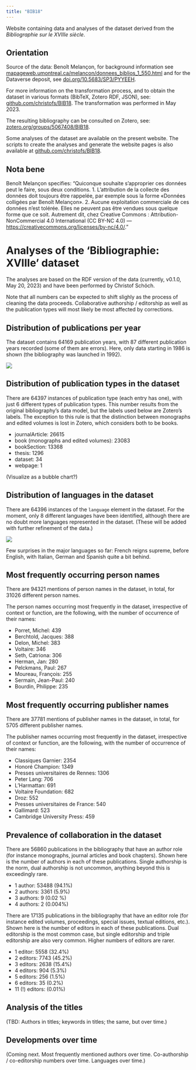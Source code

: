 ```yaml
---
title: "BIB18"
---
```


Website containing data and analyses of the dataset derived from the *Bibliographie sur le XVIIIe siècle*. 

## Orientation 

Source of the data: Benoît Melançon, for background information see [mapageweb.umontreal.ca/melancon/donnees_biblios_1_550.html](http://mapageweb.umontreal.ca/melancon/donnees_biblios_1_550.html) and for the Dataverse deposit, see [doi.org/10.5683/SP3/PYYEEH](https://doi.org/10.5683/SP3/PYYEEH). 

For more information on the transformation process, and to obtain the dataset in various formats (BibTeX, Zotero RDF, JSON), see: [github.com/christofs/BIB18](https://github.com/christofs/BIB18). The transformation was performed in May 2023. 

The resulting bibliography can be consulted on Zotero, see: [zotero.org/groups/5067408/BIB18](https://www.zotero.org/groups/5067408/BIB18).

Some analyses of the dataset are available on the present website. The scripts to create the analyses and generate the website pages is also available at [github.com/christofs/BIB18](https://github.com/christofs/BIB18). 

## Nota bene

Benoît Melançon specifies: "Quiconque souhaite s’approprier ces données peut le faire, sous deux conditions. 1. L’attribution de la collecte des données doit toujours être rappelée, par exemple sous la forme «Données colligées par Benoît Melançon». 2. Aucune exploitation commerciale de ces données n’est tolérée. Elles ne peuvent pas être vendues sous quelque forme que ce soit. Autrement dit, chez Creative Commons : Attribution-NonCommercial 4.0 International (CC BY-NC 4.0) — [https://creativecommons.org/licenses/by-nc/4.0/](https://creativecommons.org/licenses/by-nc/4.0/)."

# Analyses of the 'Bibliographie: XVIIIe' dataset 

The analyses are based on the RDF version of the data (currently, v0.1.0, May 20, 2023) and have been performed by Christof Schöch. 

Note that all numbers can be expected to shift slighly as the process of cleaning the data proceeds. Collaborative authorship / editorship as well as the publication types will most likely be most affected by corrections. 


## Distribution of publications per year 

The dataset contains 64169 publication years, with 87 different publication years recorded (some of them are errors). Here, only data starting in 1986 is shown (the bibliography was launched in 1992). 

![](/analysis/figures/pubyear_counts.png)


## Distribution of publication types in the dataset

There are 64397 instances of publication type (each entry has one), with just 6 different types of publication types. This number results from the original bibliography's data model, but the labels used below are Zotero's labels. The exception to this rule is that the distinction between monographs and edited volumes is lost in Zotero, which considers both to be books.  

- journalArticle: 26615
- book (monographs and edited volumes): 23083
- bookSection: 13368
- thesis: 1296
- dataset: 34
- webpage: 1

(Visualize as a bubble chart?)

## Distribution of languages in the dataset 

There are 64396 instances of the `language` element in the dataset. For the moment, only 8 different languages have been identified, although there are no doubt more languages represented in the dataset. (These will be added with further refinement of the data.) 

![](figures/languages_counts.png)

Few surprises in the major languages so far: French reigns supreme, before English, with Italian, German and Spanish quite a bit behind. 


## Most frequently occurring person names 

There are 94321 mentions of person names in the dataset, in total, for 31026 different person names. 

The person names occurring most frequently in the dataset, irrespective of context or function, are the following, with the number of occurrence of their names: 

- Porret, Michel: 439
- Berchtold, Jacques: 388
- Delon, Michel: 383
- Voltaire: 346
- Seth, Catriona: 306
- Herman, Jan: 280
- Pelckmans, Paul: 267
- Moureau, François: 255
- Sermain, Jean-Paul: 240
- Bourdin, Philippe: 235


## Most frequently occurring publisher names

There are 37781 mentions of publisher names in the dataset, in total, for 5705 different publisher names. 

The publisher names occurring most frequently in the dataset, irrespective of context or function, are the following, with the number of occurrence of their names: 

- Classiques Garnier: 2354
- Honoré Champion: 1349
- Presses universitaires de Rennes: 1306
- Peter Lang: 706
- L’Harmattan: 691
- Voltaire Foundation: 682
- Droz: 552
- Presses universitaires de France: 540
- Gallimard: 523
- Cambridge University Press: 459


## Prevalence of collaboration in the dataset 

There are 56860 publications in the bibliography that have an author role (for instance monographs, journal articles and book chapters). Shown here is the number of authors in each of these publications. Single authorship is the norm, dual authorship is not uncommon, anything beyond this is exceedingly rare. 

- 1 author: 53488 (94.1%)
- 2 authors: 3361 (5.9%)
- 3 authors: 9 (0.02 %)
- 4 authors: 2 (0.004%)

There are 17135 publications in the bibliography that have an editor role (for instance edited volumes, proceedings, special issues, textual editions, etc.). Shown here is the number of editors in each of these publications. Dual editorship is the most common case, but single editorship and triple editorship are also very common. Higher numbers of editors are rarer. 

- 1 editor: 5558 (32.4%)
- 2 editors: 7743 (45.2%)
- 3 editors: 2638 (15.4%)
- 4 editors: 904 (5.3%)
- 5 editors: 256 (1.5%)
- 6 editors: 35 (0.2%)
- 11 (!) editors: (0.01%)



## Analysis of the titles 

(TBD: Authors in titles; keywords in titles; the same, but over time.)

## Developments over time 

(Coming next. Most frequently mentioned authors over time. Co-authorship / co-editorship numbers over time. Languages over time.)
